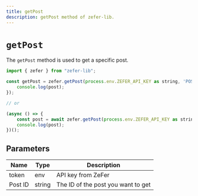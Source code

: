 ```yaml
---
title: getPost
description: getPost method of zefer-lib.
---
```


# `getPost`

The `getPost` method is used to get a specific post.

```javascript
import { zefer } from "zefer-lib";

const getPost = zefer.getPost(process.env.ZEFER_API_KEY as string, 'POST_ID or SLUG/TITLE_ID').then((post) => { // get specific post
    console.log(post);
});

// or

(async () => {
    const post = await zefer.getPost(process.env.ZEFER_API_KEY as string, 'POST_ID or SLUG/TITLE_ID'); // get specific post
    console.log(post);
})();
```

## Parameters

| Name    | Type   | Description                        |
| ------- | ------ | ---------------------------------- |
| token   | env    | API key from ZeFer                 |
| Post ID | string | The ID of the post you want to get |
